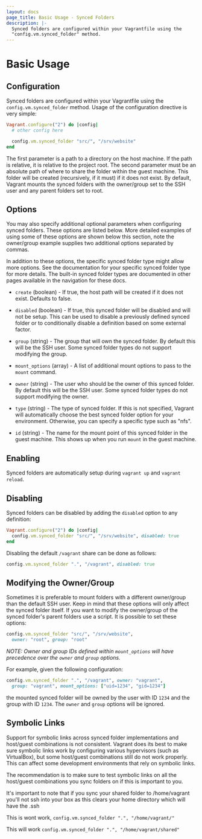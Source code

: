 ```yaml
---
layout: docs
page_title: Basic Usage - Synced Folders
description: |-
  Synced folders are configured within your Vagrantfile using the
  "config.vm.synced_folder" method.
---
```


# Basic Usage

## Configuration

Synced folders are configured within your Vagrantfile using the
`config.vm.synced_folder` method. Usage of the configuration directive
is very simple:

```ruby
Vagrant.configure("2") do |config|
  # other config here

  config.vm.synced_folder "src/", "/srv/website"
end
```

The first parameter is a path to a directory on the host machine. If
the path is relative, it is relative to the project root. The second
parameter must be an absolute path of where to share the folder within
the guest machine. This folder will be created (recursively, if it must)
if it does not exist. By default, Vagrant mounts the synced folders with
the owner/group set to the SSH user and any parent folders set to root.

## Options

You may also specify additional optional parameters when configuring
synced folders. These options are listed below. More detailed examples of using
some of these options are shown below this section, note the owner/group example
supplies two additional options separated by commas.

In addition to these options, the specific synced folder type might
allow more options. See the documentation for your specific synced folder
type for more details. The built-in synced folder types are documented
in other pages available in the navigation for these docs.

- `create` (boolean) - If true, the host path will be created if it
  does not exist. Defaults to false.

- `disabled` (boolean) - If true, this synced folder will be disabled and
  will not be setup. This can be used to disable a previously defined synced
  folder or to conditionally disable a definition based on some external
  factor.

- `group` (string) - The group that will own the synced folder. By default
  this will be the SSH user. Some synced folder types do not support
  modifying the group.

- `mount_options` (array) - A list of additional mount options to pass
  to the `mount` command.

- `owner` (string) - The user who should be the owner of this synced folder.
  By default this will be the SSH user. Some synced folder types do not
  support modifying the owner.

- `type` (string) - The type of synced folder. If this is not specified,
  Vagrant will automatically choose the best synced folder option for your
  environment. Otherwise, you can specify a specific type such as "nfs".

- `id` (string) - The name for the mount point of this synced folder in the
  guest machine. This shows up when you run `mount` in the guest machine.

## Enabling

Synced folders are automatically setup during `vagrant up` and
`vagrant reload`.

## Disabling

Synced folders can be disabled by adding the `disabled` option to
any definition:

```ruby
Vagrant.configure("2") do |config|
  config.vm.synced_folder "src/", "/srv/website", disabled: true
end
```

Disabling the default `/vagrant` share can be done as follows:

```ruby
config.vm.synced_folder ".", "/vagrant", disabled: true
```

## Modifying the Owner/Group

Sometimes it is preferable to mount folders with a different owner/group than
the default SSH user. Keep in mind that these options will only affect the
synced folder itself. If you want to modify the owner/group of the synced
folder's parent folders use a script. It is possible to set these options:

```ruby
config.vm.synced_folder "src/", "/srv/website",
  owner: "root", group: "root"
```

_NOTE: Owner and group IDs defined within `mount_options` will have precedence
over the `owner` and `group` options._

For example, given the following configuration:

```ruby
config.vm.synced_folder ".", "/vagrant", owner: "vagrant",
  group: "vagrant", mount_options: ["uid=1234", "gid=1234"]
```

the mounted synced folder will be owned by the user with ID `1234` and the
group with ID `1234`. The `owner` and `group` options will be ignored.

## Symbolic Links

Support for symbolic links across synced folder implementations and
host/guest combinations is not consistent. Vagrant does its best to
make sure symbolic links work by configuring various hypervisors (such
as VirtualBox), but some host/guest combinations still do not work
properly. This can affect some development environments that rely on
symbolic links.

The recommendation is to make sure to test symbolic links on all the
host/guest combinations you sync folders on if this is important to you.

It's important to note that if you sync your shared folder to /home/vagrant you'll not ssh into your box as this
clears your home directory which will have the .ssh

This is wont work,
`config.vm.synced_folder ".", "/home/vagrant/"`

This will work
`config.vm.synced_folder ".", "/home/vagrant/shared"`
